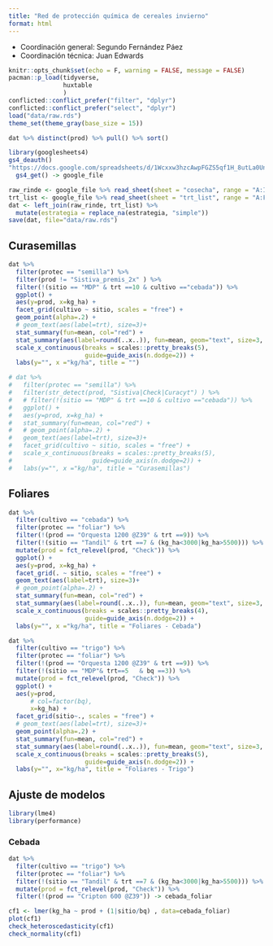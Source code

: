 ```yaml
---
title: "Red de protección química de cereales invierno"
format: html
---
```

- Coordinación general: Segundo Fernández Páez
- Coordinación técnica: Juan Edwards

```r
knitr::opts_chunk$set(echo = F, warning = FALSE, message = FALSE)
pacman::p_load(tidyverse,
               huxtable
               )
conflicted::conflict_prefer("filter", "dplyr")
conflicted::conflict_prefer("select", "dplyr")
load("data/raw.rds")
theme_set(theme_gray(base_size = 15)) 

dat %>% distinct(prod) %>% pull() %>% sort()
```

```r
library(googlesheets4)
gs4_deauth()
"https://docs.google.com/spreadsheets/d/1Wcxxw3hzcAwpFGZS5qf1H_8utLa0UnMIG6-sztdsYug/edit?usp=sharing" %>%
  gs4_get() -> google_file
```

```r
raw_rinde <- google_file %>% read_sheet(sheet = "cosecha", range = "A:I")
trt_list <- google_file %>% read_sheet(sheet = "trt_list", range = "A:F")
dat <- left_join(raw_rinde, trt_list) %>% 
  mutate(estrategia = replace_na(estrategia, "simple"))
save(dat, file="data/raw.rds")
```

## Curasemillas

```r
dat %>% 
  filter(protec == "semilla") %>% 
  filter(prod != "Sistiva_premis_2x" ) %>% 
  filter(!(sitio == "MDP" & trt ==10 & cultivo =="cebada")) %>% 
  ggplot() + 
  aes(y=prod, x=kg_ha) + 
  facet_grid(cultivo ~ sitio, scales = "free") + 
  geom_point(alpha=.2) +
  # geom_text(aes(label=trt), size=3)+
  stat_summary(fun=mean, col="red") + 
  stat_summary(aes(label=round(..x..)), fun=mean, geom="text", size=3, vjust=-.5) + 
  scale_x_continuous(breaks = scales::pretty_breaks(5), 
                     guide=guide_axis(n.dodge=2)) +
  labs(y="", x ="kg/ha", title = "")
```

```r
# dat %>% 
#   filter(protec == "semilla") %>% 
#   filter(str_detect(prod, "Sistiva|Check|Curacyt") ) %>% 
#   # filter(!(sitio == "MDP" & trt ==10 & cultivo =="cebada")) %>% 
#   ggplot() + 
#   aes(y=prod, x=kg_ha) + 
#   stat_summary(fun=mean, col="red") + 
#   # geom_point(alpha=.2) + 
#   geom_text(aes(label=trt), size=3)+
#   facet_grid(cultivo ~ sitio, scales = "free") + 
#   scale_x_continuous(breaks = scales::pretty_breaks(5), 
#                      guide=guide_axis(n.dodge=2)) +
#   labs(y="", x ="kg/ha", title = "Curasemillas")
```

## Foliares

```r
dat %>% 
  filter(cultivo == "cebada") %>%
  filter(protec == "foliar") %>% 
  filter(!(prod == "Orquesta 1200 @Z39" & trt ==9)) %>% 
  filter(!(sitio == "Tandil" & trt ==7 & (kg_ha<3000|kg_ha>5500))) %>% 
  mutate(prod = fct_relevel(prod, "Check")) %>% 
  ggplot() + 
  aes(y=prod, x=kg_ha) + 
  facet_grid(. ~ sitio, scales = "free") + 
  geom_text(aes(label=trt), size=3)+
  # geom_point(alpha=.2) +
  stat_summary(fun=mean, col="red") + 
  stat_summary(aes(label=round(..x..)), fun=mean, geom="text", size=3, vjust=-.5) + 
  scale_x_continuous(breaks = scales::pretty_breaks(4), 
                     guide=guide_axis(n.dodge=2)) +
  labs(y="", x ="kg/ha", title = "Foliares - Cebada")
```

```r
dat %>% 
  filter(cultivo == "trigo") %>%
  filter(protec == "foliar") %>% 
  filter(!(prod == "Orquesta 1200 @Z39" & trt ==9)) %>% 
  filter(!(sitio == "MDP"& trt==5	& bq ==3)) %>% 
  mutate(prod = fct_relevel(prod, "Check")) %>% 
  ggplot() + 
  aes(y=prod, 
      # col=factor(bq),  
      x=kg_ha) + 
  facet_grid(sitio~., scales = "free") + 
  # geom_text(aes(label=trt), size=3)+
  geom_point(alpha=.2) +
  stat_summary(fun=mean, col="red") + 
  stat_summary(aes(label=round(..x..)), fun=mean, geom="text", size=3, vjust=-.5) + 
  scale_x_continuous(breaks = scales::pretty_breaks(5), 
                     guide=guide_axis(n.dodge=2)) +  
  labs(y="", x="kg/ha", title = "Foliares - Trigo")
```

## Ajuste de modelos

```r
library(lme4)
library(performance)
```

### Cebada

```r
dat %>% 
  filter(cultivo == "trigo") %>%
  filter(protec == "foliar") %>%
  filter(!(sitio == "Tandil" & trt ==7 & (kg_ha<3000|kg_ha>5500))) %>% 
  mutate(prod = fct_relevel(prod, "Check")) %>% 
  filter(!(prod == "Cripton 600 @Z39")) -> cebada_foliar

cf1 <- lmer(kg_ha ~ prod + (1|sitio/bq) , data=cebada_foliar)
plot(cf1)
check_heteroscedasticity(cf1)
check_normality(cf1)
```

